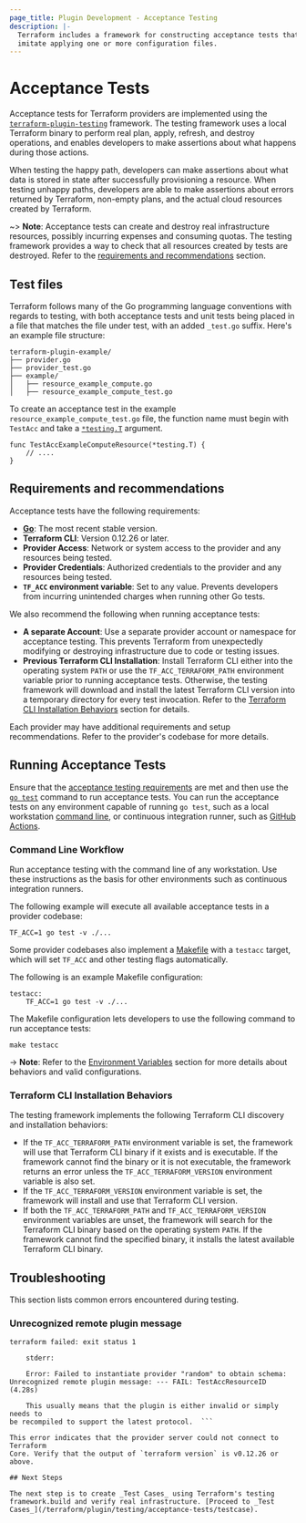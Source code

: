 ```yaml
---
page_title: Plugin Development - Acceptance Testing
description: |-
  Terraform includes a framework for constructing acceptance tests that
  imitate applying one or more configuration files.
---
```


# Acceptance Tests

Acceptance tests for Terraform providers are implemented using the
[`terraform-plugin-testing`](https://pkg.go.dev/github.com/hashicorp/terraform-plugin-testing)
framework. The testing framework uses a local Terraform binary to perform real
plan, apply, refresh, and destroy operations, and enables developers to make
assertions about what happens during those actions.

When testing the happy path, developers can make assertions about what data is
stored in state after successfully provisioning a resource. When testing
unhappy paths, developers are able to make assertions about errors returned by
Terraform, non-empty plans, and the actual cloud resources created by
Terraform.

~> **Note**: Acceptance tests can create and destroy real infrastructure
resources, possibly incurring expenses and consuming quotas. The testing
framework provides a way to check that all resources created by tests are
destroyed. Refer to the [requirements and
recommendations](#requirements-and-recommendations) section.

## Test files

Terraform follows many of the Go programming language conventions with regards
to testing, with both acceptance tests and unit tests being placed in a file
that matches the file under test, with an added `_test.go` suffix. Here's an
example file structure:

```
terraform-plugin-example/
├── provider.go
├── provider_test.go
├── example/
│   ├── resource_example_compute.go
│   ├── resource_example_compute_test.go
```

To create an acceptance test in the example `resource_example_compute_test.go`
file, the function name must begin with `TestAcc` and take a
[`*testing.T`](https://pkg.go.dev/testing#T) argument.

```
func TestAccExampleComputeResource(*testing.T) {
	// ....
}
```

## Requirements and recommendations

Acceptance tests have the following requirements:

- **[Go](https://go.dev/)**: The most recent stable version.
- **Terraform CLI**: Version 0.12.26 or later.
- **Provider Access**: Network or system access to the provider and any
  resources being tested.
- **Provider Credentials**: Authorized credentials to the provider and any
  resources being tested.
- **`TF_ACC` environment variable**: Set to any value. Prevents developers from
  incurring unintended charges when running other Go tests.

We also recommend the following when running acceptance tests:

- **A separate Account**: Use a separate provider account or namespace for
  acceptance testing. This prevents Terraform from unexpectedly modifying or
destroying infrastructure due to code or testing issues.
- **Previous Terraform CLI Installation**: Install Terraform CLI either into
  the operating system `PATH` or use the `TF_ACC_TERRAFORM_PATH` environment
variable prior to running acceptance tests. Otherwise, the testing framework
will download and install the latest Terraform CLI version into a temporary
directory for every test invocation. Refer to the [Terraform CLI Installation
Behaviors](#terraform-cli-installation-behaviors) section for details.

Each provider may have additional requirements and setup recommendations. Refer
to the provider's codebase for more details.

## Running Acceptance Tests

Ensure that the [acceptance testing
requirements](#requirements-and-recommendations) are met and then use the [`go
test`](https://pkg.go.dev/cmd/go/internal/test) command to run acceptance
tests. You can run the acceptance tests on any environment capable of running
`go test`, such as a local workstation [command line](#command-line-workflow),
or continuous integration runner, such as [GitHub
Actions](/terraform/plugin/testing/acceptance-tests/continuous-integration).

### Command Line Workflow

Run acceptance testing with the command line of any workstation. Use these
instructions as the basis for other environments such as continuous integration
runners.

The following example will execute all available acceptance tests in a provider
codebase:

```shell
TF_ACC=1 go test -v ./...
```

Some provider codebases also implement a
[Makefile](https://www.gnu.org/software/make/manual/make.html#Makefiles) with a
`testacc` target, which will set `TF_ACC` and other testing flags
automatically.

The following is an example Makefile configuration:

```make
testacc:
	TF_ACC=1 go test -v ./...
```

The Makefile configuration lets developers to use the following command to run
acceptance tests:

```shell
make testacc
```

-> **Note**: Refer to the [Environment
Variables](/terraform/plugin/testing/acceptance-tests/environment-variables)
section for more details about behaviors and valid configurations.

### Terraform CLI Installation Behaviors

The testing framework implements the following Terraform CLI discovery and
installation behaviors:

- If the `TF_ACC_TERRAFORM_PATH` environment variable is set, the framework
  will use that Terraform CLI binary if it exists and is executable. If the
framework cannot find the binary or it is not executable, the framework returns
an error unless the `TF_ACC_TERRAFORM_VERSION` environment variable is also
set.
- If the `TF_ACC_TERRAFORM_VERSION` environment variable is set, the framework
  will install and use that Terraform CLI version.
- If both the `TF_ACC_TERRAFORM_PATH` and `TF_ACC_TERRAFORM_VERSION`
  environment variables are unset, the framework will search for the Terraform
CLI binary based on the operating system `PATH`. If the framework cannot find
the specified binary, it installs the latest available Terraform CLI binary.

## Troubleshooting

This section lists common errors encountered during testing.

### Unrecognized remote plugin message

```
terraform failed: exit status 1

	stderr:

	Error: Failed to instantiate provider "random" to obtain schema:
Unrecognized remote plugin message: --- FAIL: TestAccResourceID (4.28s)

	This usually means that the plugin is either invalid or simply needs to
be recompiled to support the latest protocol.  ```

This error indicates that the provider server could not connect to Terraform
Core. Verify that the output of `terraform version` is v0.12.26 or above.

## Next Steps

The next step is to create _Test Cases_ using Terraform's testing
framework.build and verify real infrastructure. [Proceed to _Test
Cases_](/terraform/plugin/testing/acceptance-tests/testcase).
